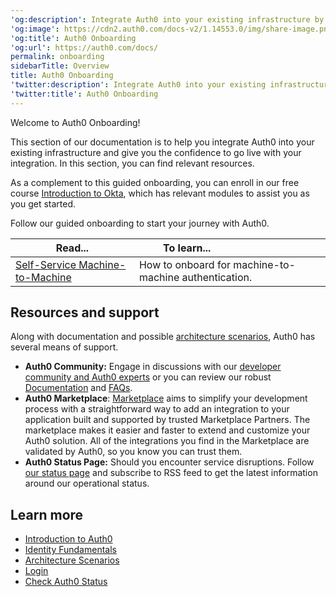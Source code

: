 ---
'og:description': Integrate Auth0 into your existing infrastructure by following the  B2B, B2C, or M2M pathway.
'og:image': https://cdn2.auth0.com/docs-v2/1.14553.0/img/share-image.png
'og:title': Auth0 Onboarding
'og:url': https://auth0.com/docs/
permalink: onboarding
sidebarTitle: Overview
title: Auth0 Onboarding
'twitter:description': Integrate Auth0 into your existing infrastructure by following  the B2B, B2C, or M2M pathway.
'twitter:title': Auth0 Onboarding
---
Welcome to Auth0 Onboarding!

This section of our documentation is to help you integrate Auth0 into your existing infrastructure and give you the confidence to go live with your integration. In this section, you can find relevant resources.

As a complement to this guided onboarding, you can enroll in our free course [Introduction to Okta](https://www.okta.com/training/introduction-to-okta-formerly-okta-basics), which has relevant modules to assist you as you get started.

Follow our guided onboarding to start your journey with Auth0.

<table class="table"><thead>
<tr>
<th><strong>Read...</strong></th>
<th><strong>To learn...</strong>                                </th>
</tr>
</thead>
<tbody>
<tr>
<td><a href="/docs/get-started/onboarding/self-service-m2m">Self-Service Machine-to-Machine</a></td>
<td>How to onboard for machine-to-machine authentication.</td>
</tr>
</tbody>
</table>

## Resources and support

Along with documentation and possible [architecture scenarios](/docs/get-started/architecture-scenarios), Auth0 has several means of support.

* **Auth0 Community:** Engage in discussions with our [developer community and Auth0 experts](https://community.auth0.com/) or you can review our robust [Documentation](https://auth0.com/docs) and [FAQs](https://community.auth0.com/c/faq).
* **Auth0 Marketplace**: [Marketplace](http://marketplace.auth0.com/) aims to simplify your development process with a straightforward way to add an integration to your application built and supported by trusted Marketplace Partners. The marketplace makes it easier and faster to extend and customize your Auth0 solution. All of the integrations you find in the Marketplace are validated by Auth0, so you know you can trust them.
* **Auth0 Status Page:** Should you encounter service disruptions. Follow [our status page](https://status.auth0.com/) and subscribe to RSS feed to get the latest information around our operational status.

## Learn more

* [Introduction to Auth0](/docs/get-started/identity-fundamentals/introduction-to-auth0)
* [Identity Fundamentals](/docs/get-started/identity-fundamentals)
* [Architecture Scenarios](/docs/get-started/architecture-scenarios)
* [Login](/docs/authenticate/login)
* [Check Auth0 Status](/docs/deploy-monitor/monitor/check-auth0-status)